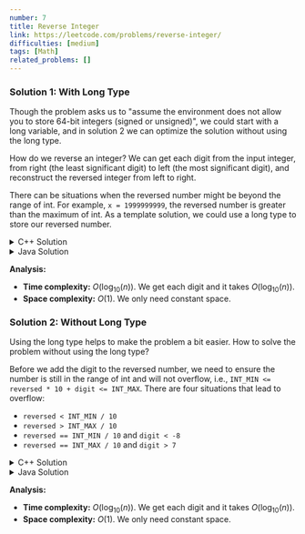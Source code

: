 ```yaml
---
number: 7
title: Reverse Integer
link: https://leetcode.com/problems/reverse-integer/
difficulties: [medium]
tags: [Math]
related_problems: []
---
```


<h3 id="solution_1">Solution 1: With Long Type</h3>

Though the problem asks us to "assume the environment does not allow you to store 64-bit integers (signed or unsigned)", we could start with a long variable, and in solution 2 we can optimize the solution without using the long type.

How do we reverse an integer? We can get each digit from the input integer, from right (the least significant digit) to left (the most significant digit), and reconstruct the reversed integer from left to right.

There can be situations when the reversed number might be beyond the range of int. For example, `x = 1999999999`, the reversed number is greater than the maximum of int. As a template solution, we could use a long type to store our reversed number.

<details class="code-details">
    <summary>C++ Solution</summary>

```cpp
class Solution {
public:
    int reverse(int x) {
        long reversed = 0;

        while (x != 0) {
            int digit = x % 10;
            x /= 10;
            reversed = reversed * 10 + digit;
        }

        if (reversed > INT_MAX || reversed < INT_MIN) {
            return 0;
        }
        else {
            return reversed;
        }
    }
};
```

</details>

<details class="code-details">
    <summary>Java Solution</summary>

```java
class Solution {
    public int reverse(int x) {
        long reversed = 0;

        while (x != 0) {
            int digit = x % 10;
            x /= 10;
            reversed = reversed * 10 + digit;
        }

        if (reversed > Integer.MAX_VALUE || reversed < Integer.MIN_VALUE) {
            return 0;
        }
        else {
            return (int)reversed;
        }
    }
}
```

</details>

**Analysis:**

- **Time complexity:** $O(\text{log}_{10}(n))$. We get each digit and it takes $O(\text{log}_{10}(n))$.
- **Space complexity:** $O(1)$. We only need constant space.

<h3 id="solution_2">Solution 2: Without Long Type</h3>

Using the long type helps to make the problem a bit easier. How to solve the problem without using the long type?

Before we add the digit to the reversed number, we need to ensure the number is still in the range of int and will not overflow, i.e., `INT_MIN <= reversed * 10 + digit <= INT_MAX`. There are four situations that lead to overflow:

- `reversed < INT_MIN / 10`
- `reversed > INT_MAX / 10`
- `reversed == INT_MIN / 10` and `digit < -8`
- `reversed == INT_MAX / 10` and `digit > 7`

<details class="code-details">
    <summary>C++ Solution</summary>

```cpp
class Solution {
public:
    int reverse(int x) {
        int reversed = 0;

        while (x != 0) {
            int digit = x % 10;
            x /= 10;
            if (reversed > INT_MAX / 10 || (reversed == INT_MAX / 10 && digit > 7)) {
                return 0;
            }
            if (reversed < INT_MIN / 10 || (reversed == INT_MIN / 10 && digit < -8)) {
                return 0;
            }
            reversed = reversed * 10 + digit;
        }

        return reversed;
    }
};
```

</details>

<details class="code-details">
    <summary>Java Solution</summary>

```java
class Solution {
    public int reverse(int x) {
        int reversed = 0;

        while (x != 0) {
            int digit = x % 10;
            x /= 10;
            if (reversed > Integer.MAX_VALUE / 10 ||
                (reversed == Integer.MAX_VALUE / 10 && digit > 7)) {
                return 0;
            }
            if (reversed < Integer.MIN_VALUE / 10 ||
                (reversed == Integer.MIN_VALUE / 10 && digit < -8)) {
                return 0;
            }
            reversed = reversed * 10 + digit;
        }

        return reversed;
    }
}
```

</details>

**Analysis:**

- **Time complexity:** $O(\text{log}_{10}(n))$. We get each digit and it takes $O(\text{log}_{10}(n))$.
- **Space complexity:** $O(1)$. We only need constant space.
